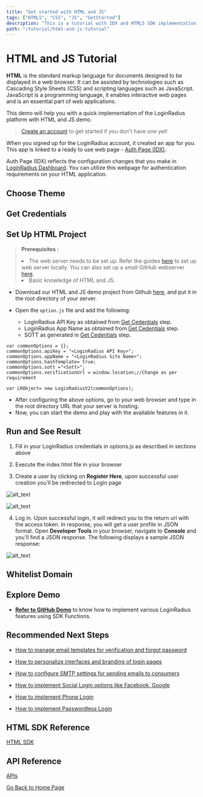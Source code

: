 ```yaml
---
title: "Get started with HTML and JS"
tags: ["HTML5", "CSS", "JS", "GetStarted"]
description: "This is a tutorial with IDX and HTML5 SDK implementation."
path: "/tutorial/html-and-js-tutorial"
---
```



# HTML and JS Tutorial

**HTML** is the standard markup language for documents designed to be displayed in a web browser. It can be assisted by technologies such as Cascading Style Sheets (CSS) and scripting languages such as JavaScript. JavaScript is a programming language, it enables interactive web pages and is an essential part of web applications.

This demo will help you with a quick implementation of the LoginRadius platform with HTML and JS demo.


> <a href="https://accounts.loginradius.com/auth.aspx?return_url=https://dashboard.loginradius.com/login&action=register" target="_blank">Create an account</a> to get started if you don't have one yet!

When you signed up for the LoginRadius account, it created an app for you. This app is linked to a ready to use web page - <a href="https://www.loginradius.com/docs/developer/concepts/idx" target="_blank">Auth Page (IDX)</a>.

Auth Page (IDX) reflects the configuration changes that you make in <a href="https://dashboard.loginradius.com/getting-started" target="_blank">LoginRadius Dashboard</a>. You can utilize this webpage for authentication requirements on your HTML application.


## Choose Theme

<ThemeDoc/>


## Get Credentials

<CredsDoc/>


## Set Up HTML Project 

> **Prerequisites :** <li> The web server needs to be set up. Refer the guides <a href="https://www.maketecheasier.com/setup-local-web-server-all-platforms/" target="_blank">here</a> to set up web server locally. You can also set up a small GitHub webserver <a href="https://www.maketecheasier.com/setup-local-web-server-all-platforms/" target="_blank">here</a>.<li> Basic knowledge of HTML and JS.

- Download our HTML and JS demo project from Github <a href="https://github.com/LoginRadius/demo" target="_blank">here</a>, and put it in the root directory of your server.

- Open the `option.js` file and add the following:
  * LoginRadius API Key as obtained from [Get Cedentials](#get-credentials) step.
  * LoginRadius App Name as obtained from [Get Cedentials](#get-credentials) step.
  * SOTT as generated in [Get Cedentials](#get-credentials) step.

```
var commonOptions = {};
commonOptions.apiKey = "<LoginRadius API Key>";
commonOptions.appName = "<LoginRadius Site Name>";
commonOptions.hashTemplate= true;
commonOptions.sott ="<Sott>";
commonOptions.verificationUrl = window.location;//Change as per requirement

var LRObject= new LoginRadiusV2(commonOptions);

```
- After configuring the above options, go to your web browser and type in the root directory URL that your server is hosting.
- Now, you can start the demo and play with the available features in it.

## Run and See Result

1. Fill in your LoginRadius credentials in options.js as described in sections above

2. Execute the index.html file in your browser

3. Create a user by clicking on **Register Here**, upon successful user creation you'll be redirected to Login page

![alt_text](/images/loginscreen.png "image_tooltip")

![alt_text](/images/registration.png "image_tooltip")

4. Log in. Upon successful login, it will redirect you to the return url with the access token. In response, you will get a user profile in JSON format. Open **Developer Tools** in your browser, navigate to **Console** and you'll find a JSON response. The following displays a sample JSON response:



![alt_text](/images/jsonresponse.png "image_tooltip")

## Whitelist Domain

<DomainDoc/>

## Explore Demo

* **<a href="https://www.loginradius.com/docs/developer/download/html5-sdk-demo.zip" target="_blank">Refer to GitHub Demo</a>**  to know how to implement various LoginRadius features using SDK Functions.

## Recommended Next Steps

* <a href="https://www.loginradius.com/docs/developer/guide/customize-email-and-sms-settings" target="_blank">How to manage email templates for verification and forgot password</a>

* <a href="https://www.loginradius.com/docs/developer/guide/customize-auth-page" target="_blank">How to personalize interfaces and branding of login pages</a>

* <a href="https://www.loginradius.com/docs/developer/guide/setup-your-smtp-provider" target="_blank">How to configure SMTP settings for sending emails to consumers</a>

* <a href="https://www.loginradius.com/docs/developer/guide/social-login" target="_blank">How to implement Social Login options like Facebook, Google</a>

* <a href="https://www.loginradius.com/docs/developer/guide/phone-login" target="_blank">How to implement Phone Login</a>

* <a href="https://www.loginradius.com/docs/developer/guide/passwordless-login" target="_blank">How to implement Passwordless Login</a>

## HTML SDK Reference

<a href="https://www.loginradius.com/docs/developer/references/sdk/html5-sdk" target="_blank">HTML SDK</a>

## API Reference

[APIs](/#api)

[Go Back to Home Page](/)
